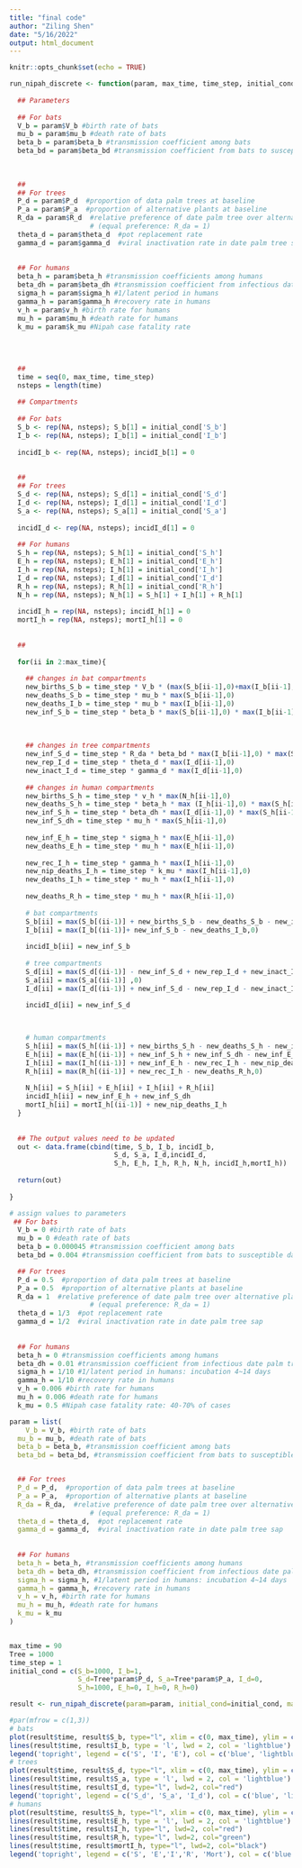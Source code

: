 ```yaml
---
title: "final code"
author: "Ziling Shen"
date: "5/16/2022"
output: html_document
---
```


```r
knitr::opts_chunk$set(echo = TRUE)
```


```r
run_nipah_discrete <- function(param, max_time, time_step, initial_cond){
  
  ## Parameters
  
  ## For bats
  V_b = param$V_b #birth rate of bats
  mu_b = param$mu_b #death rate of bats
  beta_b = param$beta_b #transmission coefficient among bats
  beta_bd = param$beta_bd #transmission coefficient from bats to susceptible date palm trees
  
  
  
  ##
  ## For trees
  P_d = param$P_d  #proportion of data palm trees at baseline
  P_a = param$P_a  #proportion of alternative plants at baseline
  R_da = param$R_d  #relative preference of date palm tree over alternative plant 
                    # (equal preference: R_da = 1)
  theta_d = param$theta_d  #pot replacement rate 
  gamma_d = param$gamma_d  #viral inactivation rate in date palm tree sap
  
  
  ## For humans
  beta_h = param$beta_h #transmission coefficients among humans
  beta_dh = param$beta_dh #transmission coefficient from infectious date palm trees to humans
  sigma_h = param$sigma_h #1/latent period in humans
  gamma_h = param$gamma_h #recovery rate in humans
  v_h = param$v_h #birth rate for humans
  mu_h = param$mu_h #death rate for humans
  k_mu = param$k_mu #Nipah case fatality rate
  
  
  
  
  ##
  time = seq(0, max_time, time_step)
  nsteps = length(time)
  
  ## Compartments 
  
  ## For bats
  S_b <- rep(NA, nsteps); S_b[1] = initial_cond['S_b']
  I_b <- rep(NA, nsteps); I_b[1] = initial_cond['I_b']
  
  incidI_b <- rep(NA, nsteps); incidI_b[1] = 0
  
  
  ##
  ## For trees
  S_d <- rep(NA, nsteps); S_d[1] = initial_cond['S_d']
  I_d <- rep(NA, nsteps); I_d[1] = initial_cond['I_d']
  S_a <- rep(NA, nsteps); S_a[1] = initial_cond['S_a']
  
  incidI_d <- rep(NA, nsteps); incidI_d[1] = 0
  
  ## For humans 
  S_h = rep(NA, nsteps); S_h[1] = initial_cond['S_h']
  E_h = rep(NA, nsteps); E_h[1] = initial_cond['E_h']
  I_h = rep(NA, nsteps); I_h[1] = initial_cond['I_h']
  I_d = rep(NA, nsteps); I_d[1] = initial_cond['I_d']
  R_h = rep(NA, nsteps); R_h[1] = initial_cond['R_h']
  N_h = rep(NA, nsteps); N_h[1] = S_h[1] + I_h[1] + R_h[1]
  
  incidI_h = rep(NA, nsteps); incidI_h[1] = 0
  mortI_h = rep(NA, nsteps); mortI_h[1] = 0
  
  
  ##
  
  for(ii in 2:max_time){
    
    ## changes in bat compartments
    new_births_S_b = time_step * V_b * (max(S_b[ii-1],0)+max(I_b[ii-1],0))
    new_deaths_S_b = time_step * mu_b * max(S_b[ii-1],0)
    new_deaths_I_b = time_step * mu_b * max(I_b[ii-1],0)
    new_inf_S_b = time_step * beta_b * max(S_b[ii-1],0) * max(I_b[ii-1],0)
    
    
    
    ## changes in tree compartments 
    new_inf_S_d = time_step * R_da * beta_bd * max(I_b[ii-1],0) * max(S_d[ii-1],0)
    new_rep_I_d = time_step * theta_d * max(I_d[ii-1],0)
    new_inact_I_d = time_step * gamma_d * max(I_d[ii-1],0)
    
    ## changes in human compartments 
    new_births_S_h = time_step * v_h * max(N_h[ii-1],0)
    new_deaths_S_h = time_step * beta_h * max (I_h[ii-1],0) * max(S_h[ii-1],0)
    new_inf_S_h = time_step * beta_dh * max(I_d[ii-1],0) * max(S_h[ii-1],0)
    new_inf_S_dh = time_step * mu_h * max(S_h[ii-1],0)
    
    new_inf_E_h = time_step * sigma_h * max(E_h[ii-1],0)
    new_deaths_E_h = time_step * mu_h * max(E_h[ii-1],0)
    
    new_rec_I_h = time_step * gamma_h * max(I_h[ii-1],0)
    new_nip_deaths_I_h = time_step * k_mu * max(I_h[ii-1],0)
    new_deaths_I_h = time_step * mu_h * max(I_h[ii-1],0)
    
    new_deaths_R_h = time_step * mu_h * max(R_h[ii-1],0)
    
    # bat compartments
    S_b[ii] = max(S_b[(ii-1)] + new_births_S_b - new_deaths_S_b - new_inf_S_b,0)
    I_b[ii] = max(I_b[(ii-1)]+ new_inf_S_b - new_deaths_I_b,0)
    
    incidI_b[ii] = new_inf_S_b
    
    # tree compartments 
    S_d[ii] = max(S_d[(ii-1)] - new_inf_S_d + new_rep_I_d + new_inact_I_d,0)
    S_a[ii] = max(S_a[(ii-1)] ,0)
    I_d[ii] = max(I_d[(ii-1)] + new_inf_S_d - new_rep_I_d - new_inact_I_d,0)
    
    incidI_d[ii] = new_inf_S_d
  


    # human compartments
    S_h[ii] = max(S_h[(ii-1)] + new_births_S_h - new_deaths_S_h - new_inf_S_h - new_inf_S_dh,0)
    E_h[ii] = max(E_h[(ii-1)] + new_inf_S_h + new_inf_S_dh - new_inf_E_h - new_deaths_E_h,0)
    I_h[ii] = max(I_h[(ii-1)] + new_inf_E_h - new_rec_I_h - new_nip_deaths_I_h - new_deaths_I_h,0)
    R_h[ii] = max(R_h[(ii-1)] + new_rec_I_h - new_deaths_R_h,0)
    
    N_h[ii] = S_h[ii] + E_h[ii] + I_h[ii] + R_h[ii]
    incidI_h[ii] = new_inf_E_h + new_inf_S_dh
    mortI_h[ii] = mortI_h[(ii-1)] + new_nip_deaths_I_h
  }
  
  
  ## The output values need to be updated 
  out <- data.frame(cbind(time, S_b, I_b, incidI_b,
                          S_d, S_a, I_d,incidI_d,
                          S_h, E_h, I_h, R_h, N_h, incidI_h,mortI_h)) 
  
  return(out)
  
}
```


```r
# assign values to parameters
 ## For bats
  V_b = 0 #birth rate of bats
  mu_b = 0 #death rate of bats
  beta_b = 0.000045 #transmission coefficient among bats
  beta_bd = 0.004 #transmission coefficient from bats to susceptible date palm trees

  ## For trees
  P_d = 0.5  #proportion of data palm trees at baseline
  P_a = 0.5  #proportion of alternative plants at baseline
  R_da = 1  #relative preference of date palm tree over alternative plant 
                    # (equal preference: R_da = 1)
  theta_d = 1/3  #pot replacement rate 
  gamma_d = 1/2  #viral inactivation rate in date palm tree sap
  
  
  ## For humans
  beta_h = 0 #transmission coefficients among humans
  beta_dh = 0.01 #transmission coefficient from infectious date palm trees to humans
  sigma_h = 1/10 #1/latent period in humans: incubation 4~14 days
  gamma_h = 1/10 #recovery rate in humans
  v_h = 0.006 #birth rate for humans
  mu_h = 0.006 #death rate for humans
  k_mu = 0.5 #Nipah case fatality rate: 40-70% of cases

param = list(
    V_b = V_b, #birth rate of bats
  mu_b = mu_b, #death rate of bats
  beta_b = beta_b, #transmission coefficient among bats
  beta_bd = beta_bd, #transmission coefficient from bats to susceptible date palm trees


  ## For trees
  P_d = P_d,  #proportion of data palm trees at baseline
  P_a = P_a,  #proportion of alternative plants at baseline
  R_da = R_da,  #relative preference of date palm tree over alternative plant 
                    # (equal preference: R_da = 1)
  theta_d = theta_d,  #pot replacement rate 
  gamma_d = gamma_d,  #viral inactivation rate in date palm tree sap
  
  
  ## For humans
  beta_h = beta_h, #transmission coefficients among humans
  beta_dh = beta_dh, #transmission coefficient from infectious date palm trees to humans
  sigma_h = sigma_h, #1/latent period in humans: incubation 4~14 days
  gamma_h = gamma_h, #recovery rate in humans
  v_h = v_h, #birth rate for humans
  mu_h = mu_h, #death rate for humans
  k_mu = k_mu
)


max_time = 90 
Tree = 1000
time_step = 1 
initial_cond = c(S_b=1000, I_b=1,
                 S_d=Tree*param$P_d, S_a=Tree*param$P_a, I_d=0,
                 S_h=1000, E_h=0, I_h=0, R_h=0)

result <- run_nipah_discrete(param=param, initial_cond=initial_cond, max_time=max_time, time_step=1)


```



```r
#par(mfrow = c(1,3))
# bats
plot(result$time, result$S_b, type="l", xlim = c(0, max_time), ylim = c(0, max(result$S_b, na.rm= TRUE)), lwd=2, col="blue", xlab = 'time', ylab = 'number', main = "bats")
lines(result$time, result$I_b, type = 'l', lwd = 2, col = 'lightblue')
legend('topright', legend = c('S', 'I', 'E'), col = c('blue', 'lightblue', 'red'), bty = 'n', pch = 15, ncol = 1)
# trees
plot(result$time, result$S_d, type="l", xlim = c(0, max_time), ylim = c(0, max(result$S_d, na.rm= TRUE)), lwd=2, col="blue", xlab = 'time', ylab = 'number', main = "trees")
lines(result$time, result$S_a, type = 'l', lwd = 2, col = 'lightblue')
lines(result$time, result$I_d, type="l", lwd=2, col="red")
legend('topright', legend = c('S_d', 'S_a', 'I_d'), col = c('blue', 'lightblue', 'red'), bty = 'n', pch = 15, ncol = 1)
# humans
plot(result$time, result$S_h, type="l", xlim = c(0, max_time), ylim = c(0, max(result$N_h,na.rm=TRUE)), lwd=2, col="blue", xlab = 'time', ylab = 'number', main = "humans")
lines(result$time, result$E_h, type = 'l', lwd = 2, col = 'lightblue')
lines(result$time, result$I_h, type="l", lwd=2, col="red")
lines(result$time, result$R_h, type="l", lwd=2, col="green")
lines(result$time, result$mortI_h, type="l", lwd=2, col="black")
legend('topright', legend = c('S', 'E','I','R', 'Mort'), col = c('blue', 'lightblue','red', 'green','black'), bty = 'n', pch = 15, ncol = 1)

```

















